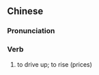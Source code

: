 {{also|吓价}}
==Chinese==
{{zh-forms|s=吓价}}

===Pronunciation===
{{zh-pron
|mn=qz,tw,xm:hiahⁿ-kè
|cat=v
}}

===Verb===
{{zh-verb}}

# {{lb|zh|Min Nan}} to drive up; to rise (prices)